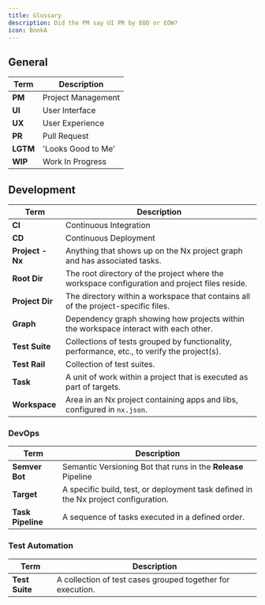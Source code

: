 ```yaml
---
title: Glossary
description: Did the PM say UI PR by EOD or EOW?
icon: BookA
---
```


## General

| Term     | Description                                                                                  |
|--------------|----------------------------------------------------------------------------------------------|
| **PM**       | Project Management                             |
| **UI**       | User Interface                  |
| **UX**       | User Experience    |
| **PR**       | Pull Request |
| **LGTM** | 'Looks Good to Me' |
| **WIP** | Work In Progress |

## Development

| Term     | Description                                                                                  |
|--------------|----------------------------------------------------------------------------------------------|
| **CI**       | Continuous Integration        |
| **CD**       | Continuous Deployment |
| **Project - Nx** | Anything that shows up on the Nx project graph and has associated tasks. |
| **Root Dir**    | The root directory of the project where the workspace configuration and project files reside. |
| **Project Dir** | The directory within a workspace that contains all of the project-specific files.            |
| **Graph**       | Dependency graph showing how projects within the workspace interact with each other.             |
| **Test Suite**  | Collections of tests grouped by functionality, performance, etc., to verify the project(s).  |
| **Test Rail**   | Collection of test suites.    |
| **Task**        | A unit of work within a project that is executed as part of targets.                          |
| **Workspace**   | Area in an Nx project containing apps and libs, configured in `nx.json`.          |

### DevOps
| Term     | Description                                                                                  |
|--------------|----------------------------------------------------------------------------------------------|
| **Semver Bot** | Semantic Versioning Bot that runs in the **Release** Pipeline             |
| **Target**      | A specific build, test, or deployment task defined in the Nx project configuration.              |
| **Task Pipeline** | A sequence of tasks executed in a defined order. |

### Test Automation

| **Term**       | **Description**                                                                              |
|----------------|----------------------------------------------------------------------------------------------|
| **Test Suite** | A collection of test cases grouped together for execution.                                  |
